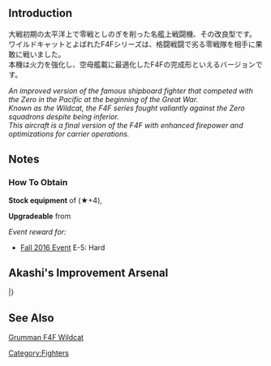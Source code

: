 {{Equipmentinfo
|name = F4F-4
|id = 198
|japanesename = F4F-4
|icon = {{GreenPlane}}
|type = Carrier-Based Fighter
|effect = {{Firepower}}+1, {{AA}}+5, {{Hit}}+1, {{Evasion}}+2, {{LOS}}+1
|radius = 4
|scrap = {{Fuel}} 1, {{Ammo}} 3, {{Bauxite}} 2
|image = <gallery type="slideshow" widths="360px" position="center" hideaddbutton="true">
Equipment198-1.png
Equipment198-2.png
Equipment198-3.png
Equipment198-4.png
</gallery>
| CVL=lime
| CV=lime
| CVB=lime
| LC=lime
}}
==Introduction==
大戦初期の太平洋上で零戦としのぎを削った名艦上戦闘機、その改良型です。<br>
ワイルドキャットとよばれたF4Fシリーズは、格闘戦闘で劣る零戦隊を相手に果敢に戦いました。<br>
本機は火力を強化し、空母艦載に最適化したF4Fの完成形といえるバージョンです。

''An improved version of the famous shipboard fighter that competed with the Zero in the Pacific at the beginning of the Great War.''<br>
''Known as the Wildcat, the F4F series fought valiantly against the Zero squadrons despite being inferior.''<br>
''This aircraft is a final version of the F4F with enhanced firepower and optimizations for carrier operations.''<br>

==Notes==
<div class="mw-collapsible"><h3>How To Obtain</h3>
<div class="mw-collapsible-content">
'''Stock equipment''' of {{Ship/Link|Hornet Kai}} (★+4), {{Ship/Link|Saratoga Kai}}

'''Upgradeable''' from {{Equipment/Link|F4F-3}}

''Event reward for:''
* [[Fall 2016 Event]] E-5: Hard

</div></div>

== Akashi's Improvement Arsenal ==
{{AkashiWorkshop}}
{{AkashiWorkshopLine
| Name = {{PAGENAME}}
| ItemType = GreenPlane
| Fuel = 100
| Ammo = 120
| Steel = 0
| Baux = 300
|Mats0-5 = 3/6
|Mats6-9 = 4/8
|Mats10 = 8/16
|Screws0-5 = 3/4
|Screws6-9 = 3/6
|Screws10 = 6/9
|EquipConsume0-5 = 1x{{GreenPlane|Zero Fighter Type 21}}
|EquipConsume6-9 = 1x{{GreenPlane|Zero Fighter Type 32}}
|EquipConsume10 = 2x{{GreenPlane|Zero Fighter Type 52}}
| Mon = S<br>Sk<br>S2
| Tue = S<br>Sk<br>&nbsp;
| Wed = &nbsp;<br>Sk<br>&nbsp;
| Thu = &nbsp;<br>&nbsp;<br>S2
| 2ndShip = [[Saratoga]]<br>[[Saratoga#First Upgrade|Saratoga Kai]]<br>[[Saratoga#Second Upgrade|Saratoga Mk.II]]
| Notes =  Upgrades to [[F6F-3]].
}}
|}

==See Also==
[[wikipedia:Grumman F4F Wildcat#F4F-4|Grumman F4F Wildcat]]
{{Equipmentlist}}
[[Category:Fighters]]